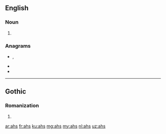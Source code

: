==English==

===Noun===
{{head|en|noun plural form}}

# {{plural of|ah|lang=en}}

===Anagrams===
* {{l|en|ash}}, {{l|en|Ash}}
* {{l|en|has}}
* {{l|en|Hsa.}}

----

==Gothic==

===Romanization===
{{got-rom}}

# {{got-romanization of|𐌰𐌷𐍃}}

[[ar:ahs]]
[[fr:ahs]]
[[ku:ahs]]
[[mg:ahs]]
[[my:ahs]]
[[nl:ahs]]
[[uz:ahs]]